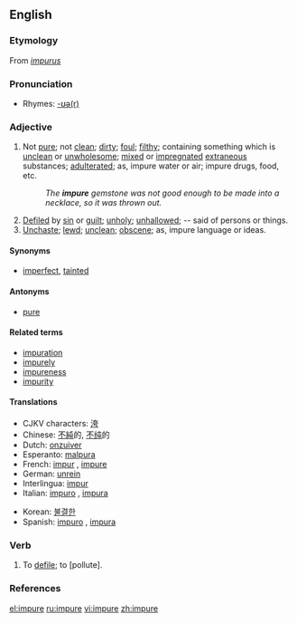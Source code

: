 ==English==

===Etymology===
From {{L.}} ''[[impurus]]''

===Pronunciation===
*Rhymes: [[Rhymes:English:-ʊə(r)|-ʊə(r)]]

===Adjective===
{{en-adj-more}}

# Not [[pure]]; not [[clean]]; [[dirty]]; [[foul]]; [[filthy]]; containing something which is [[unclean]] or [[unwholesome]]; [[mixed]] or [[impregnate]]d [[extraneous]] substances; [[adulterate]]d; as, impure water or air; impure drugs, food, etc.
#: ''The '''impure''' gemstone was not good enough to be made into a necklace, so it was thrown out.''
# [[defile|Defiled]] by [[sin]] or [[guilt]]; [[unholy]]; [[unhallowed]]; -- said of persons or things.
# [[unchaste|Unchaste]]; [[lewd]]; [[unclean]]; [[obscene]]; as, impure language or ideas.

====Synonyms====
*[[imperfect]], [[tainted]]

====Antonyms====
*[[pure]]

====Related terms====
*[[impuration]]
*[[impurely]]
*[[impureness]]
*[[impurity]]

====Translations====
{{top}}
*CJKV characters: [[洿]]
*Chinese: [[不純]]的, [[不纯]]的
*Dutch: [[onzuiver]]
*Esperanto: [[malpura]]
*French: [[impur]] {{m}}, [[#French|impure]] {{f}}
*German: [[unrein]]
*Interlingua: [[impur]]
*Italian: [[impuro]] {{m}}, [[impura]] {{f}}
{{mid}}
*Korean: [[불결한]]
*Spanish: [[impuro]] {{m}}, [[impura]] {{f}}
{{bottom}}

===Verb===
{{en-verb|impur|ing}}

# {{transitive}} {{obsolete}} To [[defile]]; to [pollute].

===References===
{{R:Century 1911}}
{{R:Webster 1913}}

[[el:impure]]
[[ru:impure]]
[[vi:impure]]
[[zh:impure]]